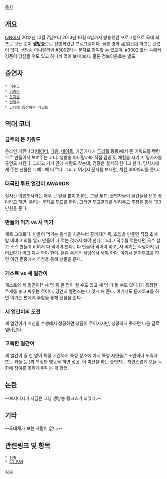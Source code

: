 [[목차]]
== 개요 ==
[[tvN]]에서 2012년 10월 7일부터 2013년 10월 6일까지 방송했던 프로그램으로 국내 최초로 모든 것이 '''[[생방송]]'''으로 진행되었던 프로그램이다. 물론 영화 [[세 얼간이]] 하고는 관련이 없다. 생방송 아니랄까봐 #3002라는 문자로 참여할 수 있으며, #3002 코너 속에서 경품이 당첨될 수도 있고 하니까 많이 보내 보자. 물론 정보이용료는 별도.

== 출연자 ==
 * [[이수근]]
 * [[김종민]]
 * [[은지원]]
 * [[전현무]]
 * 코너에 등장하는 게스트

== 역대 코너 ==
=== 금주의 뜬 키워드 ===
온라인 커뮤니티([[네이버]], [[다음]], [[네이트]], 가끔가다가 [[루리웹]] 등등)에서 뜬 키워드를 랭킹으로 만들어서 보여주는 코너. 생방송 아니랄까봐 직접 검증 및 체험을 시키고, 당사자를 출연도 시킨다. 그리고 거기 안에 사람도 찾는데, 검증은 철저히 한다고 한다. 당사자에게 주는 선물은 그때그때 다르다. 그리고 여기서 문자를 보내면, 치킨 300마리를 준다.

=== 대국민 투표 얼간이 AWARDS ===
실시간 여론조사라는 매우 큰 말을 붙이고 하는 그냥 투표. 출연자들이 물건들을 보고 좋다라고 하면, 우리는 문자로 투표를 한다. 그러면 투표결과를 알려주고 추첨을 통해 100만원을 준다.

=== 만들어 먹기 vs 사 먹기 ===
제목 그대로다. 만들어 먹기는 음식을 처음부터 끝까지[* 즉, 초밥을 만들면 직접 초에 밥 비비고 회를 썰고 만들어 다 먹는 것까지 해야 한다. 그리고 국수를 먹는다면 국수 삶고 소스 만들고 비벼서 다 먹어야 한다.] 다 만들어 먹어야 하고, 사 먹기는 식당까지 뛰어갔다가 먹고 다시 와야 한다. 물론 주문은 식당에서 해야 한다. 여기서 문자투표를 하면 이긴 편중에서 추첨을 통해 선물을 준다.

=== 게스트 vs 세 얼간이 ===
게스트와 세 얼간이[* 세 명 중 한 명이 될 수도 있고 세 명 다 될 수도 있다.]가 특정한 주제를 놓고 싸우는 것이다. 당연히 밸런스는 다 맞게 해 준다. 여기서도 문자투표를 하면 이기는 편에게 추첨을 통해 선물을 준다.

=== 세 얼간이의 도전 ===
세 얼간이가 미션을 수행해서 성공하면 상품이 주어지지만, 성공하지 못하면 다음 달로 넘어간다.

=== 고독한 얼간이 ===
세 얼간이 중 한 명이 특정 시간까지 특정 장소에 가서 특정 시민들[* 노인이나 노숙자 또는 커플 등.]과 특정한 행동을 하면 성공. 이 미션을 하는 출연자는 자연스럽게 오늘 녹화에 참여를 못하게 된다는 게 함정.

== 논란 ==
--보시다시피 지금은 그냥 생방송 랭크쇼가 되었다.--

== 기타 ==
--도대체가 보는 사람이 없다.--

== 관련링크 및 항목 ==
 * [[tvN]]
 * [[CJ E&M]]
[[각주]]
